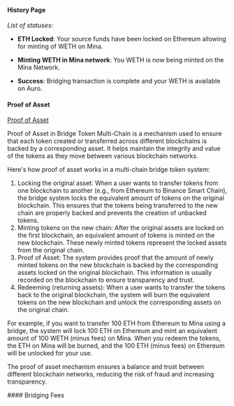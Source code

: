 
[//]: # (**Additional Information**)

#### History Page

_List of statuses:_

- **ETH Locked**: Your source funds have been locked on Ethereum allowing for minting of WETH on Mina.

- **Minting WETH in Mina network**: You WETH is now being minted on the Mina Network.

- **Success**: Bridging transaction is complete and your WETH is available on Auro.

#### Proof of Asset

[Proof of Asset](/proof-of-asset)

Proof of Asset in Bridge Token Multi-Chain is a mechanism used to ensure that each token created or transferred across different blockchains is backed by a corresponding asset. It helps maintain the integrity and value of the tokens as they move between various blockchain networks.

Here's how proof of asset works in a multi-chain bridge token system:

1. Locking the original asset: When a user wants to transfer tokens from one blockchain to another (e.g., from Ethereum to Binance Smart Chain), the bridge system locks the equivalent amount of tokens on the original blockchain. This ensures that the tokens being transferred to the new chain are properly backed and prevents the creation of unbacked tokens.
2. Minting tokens on the new chain: After the original assets are locked on the first blockchain, an equivalent amount of tokens is minted on the new blockchain. These newly minted tokens represent the locked assets from the original chain.
3. Proof of Asset: The system provides proof that the amount of newly minted tokens on the new blockchain is backed by the corresponding assets locked on the original blockchain. This information is usually recorded on the blockchain to ensure transparency and trust.
4. Redeeming (returning assets): When a user wants to transfer the tokens back to the original blockchain, the system will burn the equivalent tokens on the new blockchain and unlock the corresponding assets on the original chain.

For example, if you want to transfer 100 ETH from Ethereum to Mina using a bridge, the system will lock 100 ETH on Ethereum and mint an equivalent amount of 100 WETH (minus fees) on Mina. When you redeem the tokens, the ETH on Mina will be burned, and the 100 ETH (minus fees) on Ethereum will be unlocked for your use.

The proof of asset mechanism ensures a balance and trust between different blockchain networks, reducing the risk of fraud and increasing transparency.

<div id={MDX_REDIRECT}></div>
#### Bridging Fees

<BridgeFeeTable />
